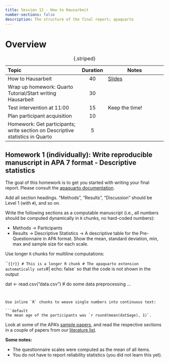 ---
title: Session 12 - How to Hausarbeit
number-sections: false
description: The structure of the final report; apaquarto
---

# Overview

| Topic                                                                         | Duration | Notes                                                          |
| :---------------------------------------------------------------------------- | :------: | -------------------------------------------------------------- |
| How to Hausarbeit                                                             |    40    | [Slides](../slides/pdfs/Artikel_schreiben_und_formatieren.pdf) |
| Wrap up homework: Quarto Tutorial/Start writing Hausarbeit                    |    30    |                                                                |
| Test intervention at 11:00                                                    |    15    | Keep the time!                                                 |
| Plan participant acquisition                                                  |    10    |                                                                |
| Homework: Get participants; write section on Descriptive statistics in Quarto |    5     |                                                                |

: {.striped}


## Homework 1 (individually): Write reproducible manuscript in APA 7 format - Descriptive statistics

The goal of this homework is to get you started with writing your final report.
Please consult the [apaquarto documentation](https://wjschne.github.io/apaquarto/writing.html).

Add all section headings. "Methods", "Results", "Discussion" should be Level 1 (with `#`), and so on.

Write the following sections as a computable manuscript (i.e., all numbers should be computed dynamically in `R` chunks, no hard-coded numbers):

- Methods -> Participants
- Results -> Descriptive Statistics -> A descriptive table for the Pre-Questionnaire in APA format. Show the mean, standard deviation, min, max and sample size for each scale.

Use longer `R` chunks for multiline computations:

```{{r}}
# This is a longer R chunk
# The apaquarto extension automatically sets `#| echo: false` so that the code is not shown in the output

dat <- read.csv("data.csv")
# do some data preprocessing ...
```


Use inline `R` chunks to weave single numbers into continuous text:

```default
The mean age of the participants was `r round(mean(dat$age), 1)`.
```

Look at some of the APA's [sample papers](https://apastyle.apa.org/style-grammar-guidelines/paper-format/sample-papers), and read the respective sections in a couple of papers from our [literature list](https://docs.google.com/spreadsheets/d/1N-o_dUfMaQvMIIctJi4H7RM3TfF5OQZQN7IMEBA9w2o/edit?gid=0#gid=0).

**Some notes:**

- The questionnaire scales were computed as the mean of all items.
- You do not have to report reliability statistics (you did not learn this yet).

